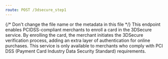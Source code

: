 ```yaml
---
route: POST /3dsecure_step1
---
```





{/* Don't change the file name or the metadata in this file */}
This endpoint enables PCIDSS-compliant merchants to enroll a card in the 3DSecure service. By enrolling the card, the merchant initiates the 3DSecure verification process, adding an extra layer of authentication for online purchases. This service is only available to merchants who comply with PCI DSS (Payment Card Industry Data Security Standard) requirements.

